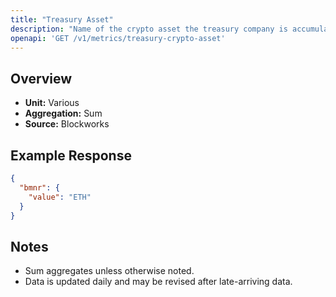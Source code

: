 ```yaml
---
title: "Treasury Asset"
description: "Name of the crypto asset the treasury company is accumulating"
openapi: 'GET /v1/metrics/treasury-crypto-asset'
---
```


## Overview

- **Unit:** Various
- **Aggregation:** Sum
- **Source:** Blockworks

## Example Response

```json
{
  "bmnr": {
    "value": "ETH"
  }
}
```

## Notes
- Sum aggregates unless otherwise noted.
- Data is updated daily and may be revised after late-arriving data.
